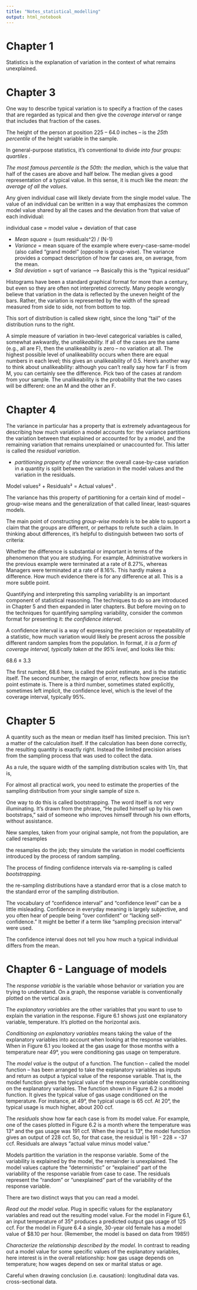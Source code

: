 ```yaml
---
title: "Notes_statistical_modelling"
output: html_notebook
---
```


# Chapter 1 

Statistics is the explanation of variation in the context of what remains unexplained.

# Chapter 3

One way to describe typical variation is to specify a fraction of the cases that are regarded as typical and then give the *coverage interval* or range that includes that fraction of the cases.

The height of the person at position 225 – 64.0 inches – is the *25th* *percentile* of the height variable in the sample.

In general-purpose statistics, it’s conventional to divide *into four groups: quartiles *. 

*The most famous percentile is the 50th: the median*, which is the value that half of the cases are above and half below. The median gives a good representation of a typical value. In this sense, it is much like the *mean: the average of all the values*.

Any given individual case will likely deviate from the single model value. The value of an individual can be written in a way that emphasizes the common model value shared by all the cases and the deviation from that value of each individual:

individual case = model value + deviation of that case

* *Mean square* = (sum residuals^2) / (N-1)
* *Variance* = mean square of the example where every-case-same-model (also called "grand model" (opposite is group-wise). The variance provides a compact description of how far cases are, on average, from the mean.
* *Std deviation* = sqrt of variance --> Basically this is the "typical residual"

Histograms have been a standard graphical format for more than a century, but even so they are often not interpreted correctly. Many people wrongly believe that variation in the data is reflected by the uneven height of the bars. Rather, the variation is represented by the width of the spread measured from side to side, not from bottom to top.

This sort of distribution is called skew right, since the long “tail” of the distribution runs to the right. 

A simple measure of variation in two-level categorical variables is called, somewhat awkwardly, the *unalikeability.*  If all of the cases are the same (e.g., all are F), then the unalikeability is zero – no variation at all. The highest possible level of unalikeability occurs when there are equal numbers in each level; this gives an unalikeability of 0.5. 
Here’s another way to think about unalikeability: although you can’t really say how far F is from M, you can certainly see the difference. Pick two of the cases at random from your sample. The unalikeability is the probability that the two cases will be different: one an M and the other an F.

# Chapter 4

The variance in particular has a property that is extremely advantageous for describing how much variation a model accounts for: the variance partitions the variation between that explained or accounted for by a model, and the remaining variation that remains unexplained or unaccounted for. This latter is called the *residual variation*.

*  *partitioning property of the variance*: the overall case-by-case variation in a quantity is split between the variation in the model values and the variation in the residuals. 

Model values² + Residuals² = Actual values² .

The variance has this property of partitioning for a certain kind of model – group-wise means and the generalization of that called linear, least-squares models.

The main point of constructing *group-wise models* is to be able to support a claim that the groups are different, or perhaps to refute such a claim. In thinking about differences, it’s helpful to distinguish between two sorts of criteria:

Whether the difference is substantial or important in terms of the phenomenon that you are studying. For example, Administrative workers in the previous example were terminated at a rate of 8.27%, whereas Managers were terminated at a rate of 8.16%. This hardly makes a difference.
How much evidence there is for any difference at all. This is a more subtle point.

Quantifying and interpreting this sampling variability is an important component of statistical reasoning. The techniques to do so are introduced in Chapter 5 and then expanded in later chapters. But before moving on to the techniques for quantifying sampling variability, consider the common format for presenting it: *the confidence interval*.

A confidence interval is a way of expressing the precision or repeatability of a statistic, how much variation would likely be present across the possible different random samples from the population. In format, *it is a form of coverage interval, typically taken at the 95% level*, and looks like this:

68.6 ± 3.3

The first number, 68.6 here, is called the point estimate, and is the statistic itself. The second number, the margin of error, reflects how precise the point estimate is. There is a third number, sometimes stated explicitly, sometimes left implicit, the confidence level, which is the level of the coverage interval, typically 95%.

# Chapter 5

A quantity such as the mean or median itself has limited precision. This isn’t a matter of the calculation itself. If the calculation has been done correctly, the resulting quantity is exactly right. Instead the limited precision arises from the sampling process that was used to collect the data.

As a rule, the square width of the sampling distribution scales with 1/n, that is,

For almost all practical work, you need to estimate the properties of the sampling distribution from your single sample of size n.

One way to do this is called bootstrapping. The word itself is not very illuminating. It’s drawn from the phrase, “He pulled himself up by his own bootstraps,” said of someone who improves himself through his own efforts, without assistance.

New samples, taken from your original sample, not from the population, are called resamples
 
 the resamples do the job; they simulate the variation in model coefficients introduced by the process of random sampling.

The process of finding confidence intervals via re-sampling is called *bootstrapping.*

the re-sampling distributions have a standard error that is a close match to the standard error of the sampling distribution.

The vocabulary of “confidence interval” and “confidence level” can be a little misleading. Confidence in everyday meaning is largely subjective, and you often hear of people being “over confident” or “lacking self-confidence.” It might be better if a term like “sampling precision interval” were used. 

The confidence interval does not tell you how much a typical individual differs from the mean.


# Chapter 6 - Language of models

The *response variable* is the variable whose behavior or variation you are trying to understand. On a graph, the response variable is conventionally plotted on the vertical axis.

The *explanatory variables* are the other variables that you want to use to explain the variation in the response. Figure 6.1 shows just one explanatory variable, temperature. It’s plotted on the horizontal axis.

*Conditioning on explanatory variables* means taking the value of the explanatory variables into account when looking at the response variables. When in Figure 6.1 you looked at the gas usage for those months with a temperature near 49°, you were conditioning gas usage on temperature.

The *model value* is the output of a function. The function – called the model function – has been arranged to take the explanatory variables as inputs and return as output a typical value of the response variable. That is, the model function gives the typical value of the response variable conditioning on the explanatory variables. The function shown in Figure 6.2 is a model function. It gives the typical value of gas usage conditioned on the temperature. For instance, at 49°, the typical usage is 65 ccf. At 20°, the typical usage is much higher, about 200 ccf.

The *residuals* show how far each case is from its model value. For example, one of the cases plotted in Figure 6.2 is a month where the temperature was 13° and the gas usage was 191 ccf. When the input is 13°, the model function gives an output of 228 ccf. So, for that case, the residual is 191 - 228 = -37 ccf. Residuals are always “actual value minus model value.”

Models partition the variation in the response variable. Some of the variability is explained by the model, the remainder is unexplained. The model values capture the “deterministic” or “explained” part of the variability of the response variable from case to case. The residuals represent the “random” or “unexplained” part of the variability of the response variable.


There are two distinct ways that you can read a model.

*Read out the model value.* Plug in specific values for the explanatory variables and read out the resulting model value. For the model in Figure 6.1, an input temperature of 35° produces a predicted output gas usage of 125 ccf. For the model in Figure 6.4 a single, 30-year old female has a model value of $8.10 per hour. (Remember, the model is based on data from 1985!)

*Characterize the relationship described by the model.* In contrast to reading out a model value for some specific values of the explanatory variables, here interest is in the overall relationship: how gas usage depends on temperature; how wages depend on sex or marital status or age.

Careful when drawing conclusion (i.e. causation): longitudinal data vas. cross-sectional data.

